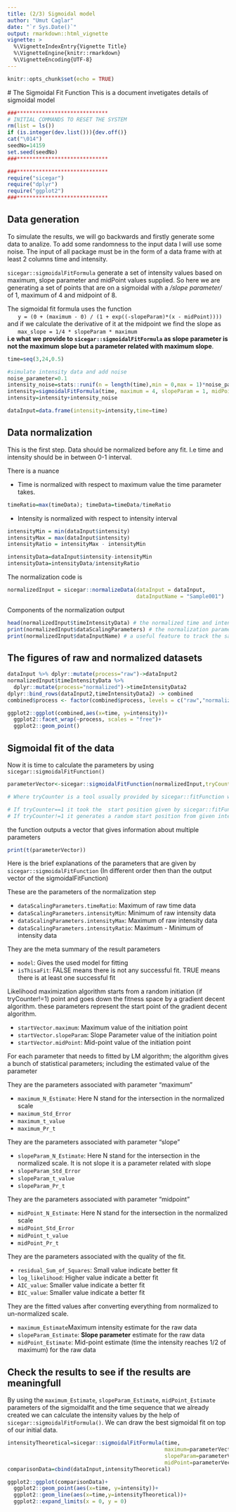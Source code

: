 ```yaml
---
title: (2/3) Sigmoidal model
author: "Umut Caglar"
date: "`r Sys.Date()`"
output: rmarkdown::html_vignette
vignette: >
  %\VignetteIndexEntry{Vignette Title}
  %\VignetteEngine{knitr::rmarkdown}
  %\VignetteEncoding{UTF-8}
---
```

  
```r
knitr::opts_chunk$set(echo = TRUE)
```
  
  # The Sigmoidal Fit Function
  This is a document invetigates details of sigmoidal model 
  
  
```r

###*****************************
# INITIAL COMMANDS TO RESET THE SYSTEM
rm(list = ls())
if (is.integer(dev.list())){dev.off()}
cat("\014")
seedNo=14159
set.seed(seedNo)
###*****************************

###*****************************
require("sicegar")
require("dplyr")
require("ggplot2")
###*****************************
```

## Data generation
To simulate the results, we will go backwards and firstly generate some data to analize. To add some randomness to the input data I will use some noise. The input of all package must be in the form of a data frame with at least 2 columns time and intensity. 

`sicegar::sigmoidalFitFormula` generate a set of intensity values based on maximum, slope parameter and midPoint values supplied. So here we are generating a set of points that are on a sigmoidal with a _/slope parameter/_ of 1, maximum of 4 and midpoint of 8.

The sigmoidal fit formula uses the function  
&nbsp;&nbsp;&nbsp;&nbsp;&nbsp;&nbsp;`y = (0 + (maximum - 0) / (1 + exp((-slopeParam)*(x - midPoint))))`  
and if we calculate the derivative of it at the midpoint we find the slope as  
&nbsp;&nbsp;&nbsp;&nbsp;&nbsp;&nbsp;`max_slope = 1/4 * slopeParam * maximum`  
__i.e what we provide to `sicegar::sigmoidalFitFormula` as slope parameter is not the maximum slope but a parameter related with maximum slope__.

```r
time=seq(3,24,0.5)

#simulate intensity data and add noise
noise_parameter=0.1
intensity_noise=stats::runif(n = length(time),min = 0,max = 1)*noise_parameter
intensity=sigmoidalFitFormula(time, maximum = 4, slopeParam = 1, midPoint = 8)
intensity=intensity+intensity_noise

dataInput=data.frame(intensity=intensity,time=time)
```

## Data normalization 

This is the first step. Data should be normalized before any fit. I.e time and intensity should be in between 0-1 interval. 

There is a nuance 

*  Time is normalized with respect to maximum value the time parameter takes.
```r
timeRatio=max(timeData); timeData=timeData/timeRatio
```

*  Intensity is normalized with respect to intensity interval
```r
intensityMin = min(dataInput$intensity)
intensityMax = max(dataInput$intensity)
intensityRatio = intensityMax - intensityMin

intensityData=dataInput$intensity-intensityMin
intensityData=intensityData/intensityRatio
```

The normalization code is 

```r
normalizedInput = sicegar::normalizeData(dataInput = dataInput, 
                                         dataInputName = "Sample001")
```


Components of the normalization output

```r
head(normalizedInput$timeIntensityData) # the normalized time and intensity data
print(normalizedInput$dataScalingParameters) # the normalization parameters that is needed to go back to original scale
print(normalizedInput$dataInputName) # a useful feature to track the sample in all the process
```


## The figures of raw and normalized datasets

```r
dataInput %>% dplyr::mutate(process="raw")->dataInput2
normalizedInput$timeIntensityData %>%
  dplyr::mutate(process="normalized")->timeIntensityData2
dplyr::bind_rows(dataInput2,timeIntensityData2) -> combined
combined$process <- factor(combined$process, levels = c("raw","normalized"))

ggplot2::ggplot(combined,aes(x=time, y=intensity))+
  ggplot2::facet_wrap(~process, scales = "free")+
  ggplot2::geom_point()
```

## Sigmoidal fit of the data

Now it is time to calculate the parameters by using `sicegar::sigmoidalFitFunction()`

```r
parameterVector<-sicegar::sigmoidalFitFunction(normalizedInput,tryCounter=2)

# Where tryCounter is a tool usually provided by sicegar::fitFunction when the sicegar::sigmoidalFitFunction is called from sicegar::fitFunction. 

# If tryCounter==1 it took the  start position given by sicegar::fitFunction
# If tryCounter!=1 it generates a random start position from given interval
```

the function outputs a vector that gives information about multiple parameters

```r
print(t(parameterVector))
```

Here is the brief explanations of the parameters that are given by `sicegar::sigmoidalFitFunction` (In different order then than the output vector of the sigmoidalFitFunction)

These are the parameters of the normalization step 

* `dataScalingParameters.timeRatio`: Maximum of raw time data       
* `dataScalingParameters.intensityMin`: Minimum of raw intensity data
* `dataScalingParameters.intensityMax`: Maximum of raw intensity data
* `dataScalingParameters.intensityRatio`: Maximum - Minimum of intensity data

They are the meta summary of the result parameters

* `model`: Gives the used model for fitting
* `isThisaFit`: FALSE means there is not any successful fit. TRUE means there is at least one successful fit 

Likelihood maximization algorithm starts from a random initiation (if tryCounter!=1) point and goes down the fitness space by a gradient decent algorithm. these parameters represent the start point of the gradient decent algorithm. 

* `startVector.maximum`: Maximum value of the initiation point
* `startVector.slopeParam`: Slope Parameter value of the initiation point
* `startVector.midPoint`: Mid-point value of the initiation point


For each parameter that needs to fitted by LM algorithm; the algorithm gives a bunch of statistical parameters; including the estimated value of the parameter

They are the parameters associated with parameter "maximum"

* `maximum_N_Estimate`: Here N stand for the intersection in the normalized scale
* `maximum_Std_Error`
* `maximum_t_value`
* `maximum_Pr_t`

They are the parameters associated with parameter "slope"

* `slopeParam_N_Estimate`: Here N stand for the intersection in the normalized scale. It is not slope it is a parameter related with slope
* `slopeParam_Std_Error`
* `slopeParam_t_value`
* `slopeParam_Pr_t`

They are the parameters associated with parameter "midpoint"

* `midPoint_N_Estimate`: Here N stand for the intersection in the normalized scale
* `midPoint_Std_Error`
* `midPoint_t_value`
* `midPoint_Pr_t`

They are the parameters associated with the quality of the fit. 

* `residual_Sum_of_Squares`: Small value indicate better fit
* `log_likelihood`: Higher value indicate a better fit
* `AIC_value`: Smaller value indicate a better fit
* `BIC_value`: Smaller value indicate a better fit

They are the fitted values after converting everything from normalized to un-normalized scale. 

* `maximum_Estimate`Maximum intensity estimate for the raw data
* `slopeParam_Estimate`: __Slope parameter__ estimate for the raw data 
* `midPoint_Estimate`: Mid-point estimate (time the intensity reaches 1/2 of maximum) for the raw data

## Check the results to see if the results are meaningfull

By using the `maximum_Estimate`, `slopeParam_Estimate`, `midPoint_Estimate` parameters of the sigmoidalfit and the time sequence that we already created we can calculate the intensity values by the help of `sicegar::sigmoidalFitFormula()`. We can draw the best sigmoidal fit on top of our initial data.

```r
intensityTheoretical=sicegar::sigmoidalFitFormula(time,
                                                  maximum=parameterVector$maximum_Estimate,
                                                  slopeParam=parameterVector$slopeParam_Estimate,
                                                  midPoint=parameterVector$midPoint_Estimate)
comparisonData=cbind(dataInput,intensityTheoretical)

ggplot2::ggplot(comparisonData)+
  ggplot2::geom_point(aes(x=time, y=intensity))+
  ggplot2::geom_line(aes(x=time,y=intensityTheoretical))+
  ggplot2::expand_limits(x = 0, y = 0)
```
